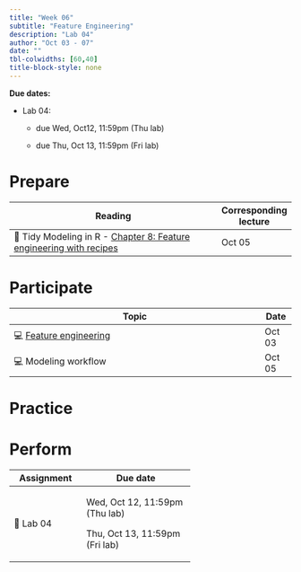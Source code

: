 ```yaml
---
title: "Week 06"
subtitle: "Feature Engineering"
description: "Lab 04"
author: "Oct 03 - 07"
date: ""
tbl-colwidths: [60,40]
title-block-style: none
---
```


::: callout-important
**Due dates:**

-   Lab 04:
    -   due Wed, Oct12, 11:59pm (Thu lab)

    -   due Thu, Oct 13, 11:59pm (Fri lab)
:::

# Prepare

| Reading                                                                                                  | Corresponding lecture |
|----------------------------------------------------------------------------------------------------------|-----------------------|
| 📖 Tidy Modeling in R - [Chapter 8: Feature engineering with recipes](https://www.tmwr.org/recipes.html) | Oct 05                |

# Participate

| Topic                                                          | Date   |
|----------------------------------------------------------------|--------|
| 💻 [Feature engineering](../slides/11-feature-engineering.qmd) | Oct 03 |
| 💻 Modeling workflow                                           | Oct 05 |

# Practice

# Perform

+------------+--------------------------------+
| Assignment | Due date                       |
+============+================================+
| 📝 Lab 04  | Wed, Oct 12, 11:59pm (Thu lab) |
|            |                                |
|            | Thu, Oct 13, 11:59pm (Fri lab) |
+------------+--------------------------------+

